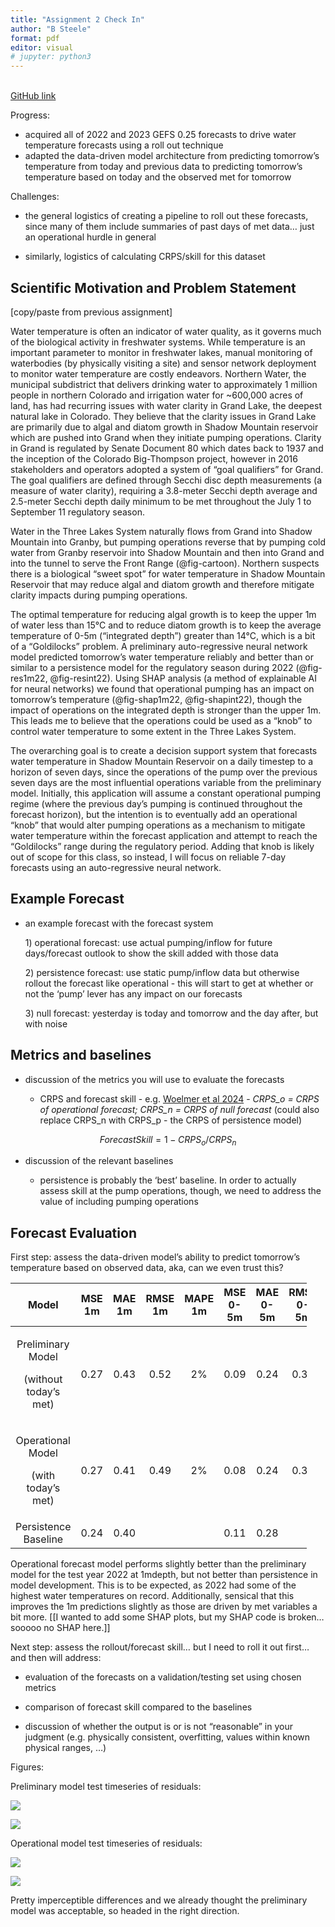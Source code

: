 ```yaml
---
title: "Assignment 2 Check In"
author: "B Steele"
format: pdf
editor: visual
# jupyter: python3
---
```


\
[GitHub link](https://github.com/steeleb/ATS-Data-Driven-Forecasting)

Progress:

-   acquired all of 2022 and 2023 GEFS 0.25 forecasts to drive water temperature forecasts using a roll out technique
-   adapted the data-driven model architecture from predicting tomorrow's temperature from today and previous data to predicting tomorrow's temperature based on today and the observed met for tomorrow

Challenges:

-   the general logistics of creating a pipeline to roll out these forecasts, since many of them include summaries of past days of met data... just an operational hurdle in general

-   similarly, logistics of calculating CRPS/skill for this dataset

## Scientific Motivation and Problem Statement

\[copy/paste from previous assignment\]

Water temperature is often an indicator of water quality, as it governs much of the biological activity in freshwater systems. While temperature is an important parameter to monitor in freshwater lakes, manual monitoring of waterbodies (by physically visiting a site) and sensor network deployment to monitor water temperature are costly endeavors. Northern Water, the municipal subdistrict that delivers drinking water to approximately 1 million people in northern Colorado and irrigation water for \~600,000 acres of land, has had recurring issues with water clarity in Grand Lake, the deepest natural lake in Colorado. They believe that the clarity issues in Grand Lake are primarily due to algal and diatom growth in Shadow Mountain reservoir which are pushed into Grand when they initiate pumping operations. Clarity in Grand is regulated by Senate Document 80 which dates back to 1937 and the inception of the Colorado Big-Thompson project, however in 2016 stakeholders and operators adopted a system of "goal qualifiers" for Grand. The goal qualifiers are defined through Secchi disc depth measurements (a measure of water clarity), requiring a 3.8-meter Secchi depth average and 2.5-meter Secchi depth daily minimum to be met throughout the July 1 to September 11 regulatory season.  

Water in the Three Lakes System naturally flows from Grand into Shadow Mountain into Granby, but pumping operations reverse that by pumping cold water from Granby reservoir into Shadow Mountain and then into Grand and into the tunnel to serve the Front Range (@fig-cartoon). Northern suspects there is a biological "sweet spot" for water temperature in Shadow Mountain Reservoir that may reduce algal and diatom growth and therefore mitigate clarity impacts during pumping operations.

The optimal temperature for reducing algal growth is to keep the upper 1m of water less than 15°C and to reduce diatom growth is to keep the average temperature of 0-5m ("integrated depth") greater than 14°C, which is a bit of a "Goldilocks" problem. A preliminary auto-regressive neural network model predicted tomorrow's water temperature reliably and better than or similar to a persistence model for the regulatory season during 2022 (@fig-res1m22, @fig-resint22). Using SHAP analysis (a method of explainable AI for neural networks) we found that operational pumping has an impact on tomorrow's temperature (@fig-shap1m22, @fig-shapint22), though the impact of operations on the integrated depth is stronger than the upper 1m. This leads me to believe that the operations could be used as a "knob" to control water temperature to some extent in the Three Lakes System.

The overarching goal is to create a decision support system that forecasts water temperature in Shadow Mountain Reservoir on a daily timestep to a horizon of seven days, since the operations of the pump over the previous seven days are the most influential operations variable from the preliminary model. Initially, this application will assume a constant operational pumping regime (where the previous day's pumping is continued throughout the forecast horizon), but the intention is to eventually add an operational "knob" that would alter pumping operations as a mechanism to mitigate water temperature within the forecast application and attempt to reach the "Goldilocks" range during the regulatory period. Adding that knob is likely out of scope for this class, so instead, I will focus on reliable 7-day forecasts using an auto-regressive neural network.

## Example Forecast

-   an example forecast with the forecast system

    1\) operational forecast: use actual pumping/inflow for future days/forecast outlook to show the skill added with those data

    2\) persistence forecast: use static pump/inflow data but otherwise rollout the forecast like operational - this will start to get at whether or not the 'pump' lever has any impact on our forecasts

    3\) null forecast: yesterday is today and tomorrow and the day after, but with noise

## Metrics and baselines

-   discussion of the metrics you will use to evaluate the forecasts

    -   CRPS and forecast skill - e.g. [Woelmer et al 2024](https://www.sciencedirect.com/science/article/pii/S1574954124003674) - *CRPS_o = CRPS of operational forecast; CRPS_n = CRPS of null forecast* (could also replace CRPS_n with CRPS_p - the CRPS of persistence model)

$$
Forecast Skill = 1 - CRPS_o/CRPS_n
$$

-   discussion of the relevant baselines

    -   persistence is probably the 'best' baseline. In order to actually assess skill at the pump operations, though, we need to address the value of including pumping operations

## Forecast Evaluation

First step: assess the data-driven model's ability to predict tomorrow's temperature based on observed data, aka, can we even trust this?

+-----------------------+--------+--------+---------+---------+----------+----------+-----------+-----------+
| Model                 | MSE 1m | MAE 1m | RMSE 1m | MAPE 1m | MSE 0-5m | MAE 0-5m | RMSE 0-5m | MAPE 0-5m |
+:=====================:+:======:+:======:+:=======:+:=======:+:========:+:========:+:=========:+:=========:+
| Preliminary Model     | 0.27   | 0.43   | 0.52    | 2%      | 0.09     | 0.24     | 0.30      | 2%        |
|                       |        |        |         |         |          |          |           |           |
| (without today's met) |        |        |         |         |          |          |           |           |
+-----------------------+--------+--------+---------+---------+----------+----------+-----------+-----------+
| Operational Model     | 0.27   | 0.41   | 0.49    | 2%      | 0.08     | 0.24     | 0.30      | 2%        |
|                       |        |        |         |         |          |          |           |           |
| (with today's met)    |        |        |         |         |          |          |           |           |
+-----------------------+--------+--------+---------+---------+----------+----------+-----------+-----------+
| Persistence Baseline  | 0.24   | 0.40   |         |         | 0.11     | 0.28     |           |           |
+-----------------------+--------+--------+---------+---------+----------+----------+-----------+-----------+

Operational forecast model performs slightly better than the preliminary model for the test year 2022 at 1mdepth, but not better than persistence in model development. This is to be expected, as 2022 had some of the highest water temperatures on record. Additionally, sensical that this improves the 1m predictions slightly as those are driven by met variables a bit more. \[\[I wanted to add some SHAP plots, but my SHAP code is broken... sooooo no SHAP here.\]\]

Next step: assess the rollout/forecast skill... but I need to roll it out first... and then will address:

-   evaluation of the forecasts on a validation/testing set using chosen metrics

-   comparison of forecast skill compared to the baselines

-   discussion of whether the output is or is not “reasonable” in your judgment (e.g. physically consistent, overfitting, values within known physical ranges, …)

Figures:

Preliminary model test timeseries of residuals:

![](images/prelim_res_1m.png)

![](images/prelim_res_05m.png)

Operational model test timeseries of residuals:

![](images/operation_res_1m.png)

![](images/operation_res_05m.png)

Pretty imperceptible differences and we already thought the preliminary model was acceptable, so headed in the right direction.
